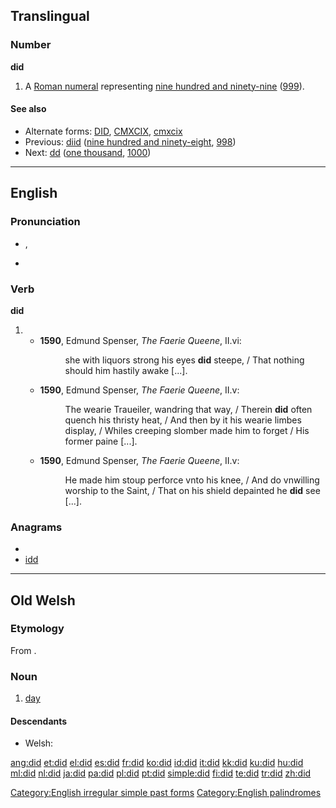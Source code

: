 {{also|Did}}
{{wikipedia|DID}}
==Translingual==

===Number===
'''did'''

# {{informal}} A [[Roman numeral]] representing [[nine hundred and ninety-nine]] ([[999]]).

====See also====
* Alternate forms: [[DID]], [[CMXCIX]], [[cmxcix]]
* Previous: [[diid]] ([[nine hundred and ninety-eight]], [[998]])
* Next: [[dd]] ([[one thousand]], [[1000]])

----

==English==
{{rank|should|can|made|83|did|such|great|must}}

===Pronunciation===
* {{IPA|/dɪd/}}, {{SAMPA|/dId/}}
* {{audio|En-ca-did.ogg|Audio (CA)}}
*: {{rhymes|ɪd}}

===Verb===
'''did'''

# {{simple past of|[[do]]}}
#*'''1590''', Edmund Spenser, ''The Faerie Queene'', II.vi:
#*:she with liquors strong his eyes '''did''' steepe, / That nothing should him hastily awake [...].
#*'''1590''', Edmund Spenser, ''The Faerie Queene'', II.v:
#*:The wearie Traueiler, wandring that way, / Therein '''did''' often quench his thristy heat, / And then by it his wearie limbes display, / Whiles creeping slomber made him to forget / His former paine [...].
#*'''1590''', Edmund Spenser, ''The Faerie Queene'', II.v:
#*:He made him stoup perforce vnto his knee, / And do vnwilling worship to the Saint, / That on his shield depainted he '''did''' see [...].

===Anagrams===
* {{alphagram|[[DDI#English|DDI]]}} 
* [[idd#English|idd]]


[[Category:English irregular simple past forms]]
[[Category:English palindromes]]

----

==Old Welsh==

===Etymology===
From {{proto|Celtic|dīyo-|day|lang=owl}}.

===Noun===
{{infl|owl|noun|g=m}}

# [[day]]

====Descendants====
* Welsh: {{l|cy|dydd}}

[[ang:did]]
[[et:did]]
[[el:did]]
[[es:did]]
[[fr:did]]
[[ko:did]]
[[id:did]]
[[it:did]]
[[kk:did]]
[[ku:did]]
[[hu:did]]
[[ml:did]]
[[nl:did]]
[[ja:did]]
[[pa:did]]
[[pl:did]]
[[pt:did]]
[[simple:did]]
[[fi:did]]
[[te:did]]
[[tr:did]]
[[zh:did]]